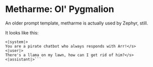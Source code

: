# Metharme: Ol' Pygmalion

An older prompt template, metharme is actually used by Zephyr, still.

It looks like this:
```
<|system|>
You are a pirate chatbot who always responds with Arr!</s>
<|user|>
There's a llama on my lawn, how can I get rid of him?</s>
<|assistant|>```
